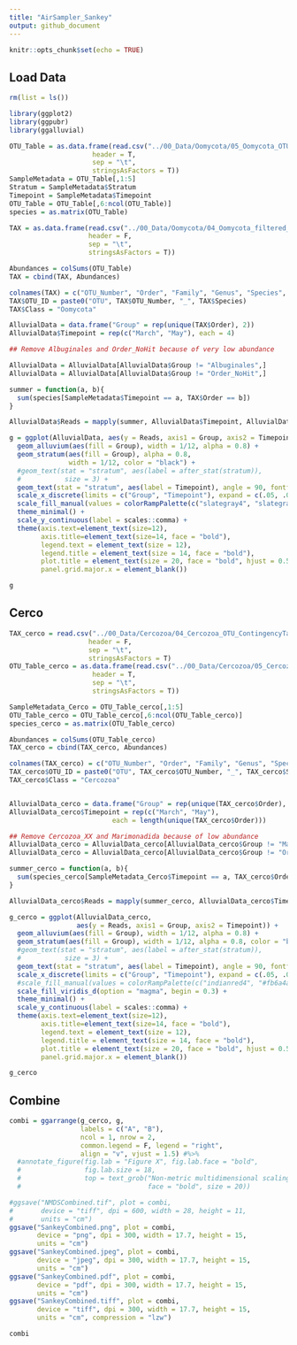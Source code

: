 ```yaml
---
title: "AirSampler_Sankey"
output: github_document
---
```


```r
knitr::opts_chunk$set(echo = TRUE)
```

## Load Data

```r
rm(list = ls())

library(ggplot2)
library(ggpubr)
library(ggalluvial)

OTU_Table = as.data.frame(read.csv("../00_Data/Oomycota/05_Oomycota_OTU_Table_new_min-freq-20617_min-feat-5_transposed_withMetadata.tsv", 
                     header = T, 
                     sep = "\t", 
                     stringsAsFactors = T))
SampleMetadata = OTU_Table[,1:5]
Stratum = SampleMetadata$Stratum
Timepoint = SampleMetadata$Timepoint
OTU_Table = OTU_Table[,6:ncol(OTU_Table)]
species = as.matrix(OTU_Table)

TAX = as.data.frame(read.csv("../00_Data/Oomycota/04_Oomycota_filtered_NCBI-nt_blasted_sorted_BestHit_TaxonomyTable_Oomycetes_sequences_vsearch-ITS1-BestHit_AnnotationRefined_NoPipe.tsv", 
                    header = F, 
                    sep = "\t", 
                    stringsAsFactors = T))

Abundances = colSums(OTU_Table)
TAX = cbind(TAX, Abundances)

colnames(TAX) = c("OTU_Number", "Order", "Family", "Genus", "Species", "Reference", "PercentID", "Abundance")
TAX$OTU_ID = paste0("OTU", TAX$OTU_Number, "_", TAX$Species)
TAX$Class = "Oomycota"

AlluvialData = data.frame("Group" = rep(unique(TAX$Order), 2))
AlluvialData$Timepoint = rep(c("March", "May"), each = 4)

## Remove Albuginales and Order_NoHit because of very low abundance

AlluvialData = AlluvialData[AlluvialData$Group != "Albuginales",]
AlluvialData = AlluvialData[AlluvialData$Group != "Order_NoHit",]

summer = function(a, b){
  sum(species[SampleMetadata$Timepoint == a, TAX$Order == b])
}

AlluvialData$Reads = mapply(summer, AlluvialData$Timepoint, AlluvialData$Group)

g = ggplot(AlluvialData, aes(y = Reads, axis1 = Group, axis2 = Timepoint)) +
  geom_alluvium(aes(fill = Group), width = 1/12, alpha = 0.8) + 
  geom_stratum(aes(fill = Group), alpha = 0.8, 
               width = 1/12, color = "black") +
  #geom_text(stat = "stratum", aes(label = after_stat(stratum)), 
  #           size = 3) +
  geom_text(stat = "stratum", aes(label = Timepoint), angle = 90, fontface = "bold", size = 4) +
  scale_x_discrete(limits = c("Group", "Timepoint"), expand = c(.05, .05)) +
  scale_fill_manual(values = colorRampPalette(c("slategray4", "slategray3", "slategray2"))(length(unique(AlluvialData$Group)))) +
  theme_minimal() + 
  scale_y_continuous(label = scales::comma) +
  theme(axis.text=element_text(size=12), 
        axis.title=element_text(size=14, face = "bold"), 
        legend.text = element_text(size = 12), 
        legend.title = element_text(size = 14, face = "bold"), 
        plot.title = element_text(size = 20, face = "bold", hjust = 0.5), 
        panel.grid.major.x = element_blank())

g
```

## Cerco

```r
TAX_cerco = read.csv("../00_Data/Cercozoa/04_Cercozoa_OTU_ContingencyTable_filtered_sequences_NCBI-nt_blasted_sorted_BestHit_TaxonomyTable_Cercozoa_sequences_vsearch-V4-BestHit_AnnotationRefined_noPipe.tsv", 
                    header = F, 
                    sep = "\t", 
                    stringsAsFactors = T)
OTU_Table_cerco = as.data.frame(read.csv("../00_Data/Cercozoa/05_Cercozoa_OTU_Table_min-freq-16922_min-feat-5_transposed_withMetadata.tsv",  
                     header = T, 
                     sep = "\t", 
                     stringsAsFactors = T))

SampleMetadata_Cerco = OTU_Table_cerco[,1:5]
OTU_Table_cerco = OTU_Table_cerco[,6:ncol(OTU_Table_cerco)]
species_cerco = as.matrix(OTU_Table_cerco)

Abundances = colSums(OTU_Table_cerco)
TAX_cerco = cbind(TAX_cerco, Abundances)

colnames(TAX_cerco) = c("OTU_Number", "Order", "Family", "Genus", "Species", "PercentID", "Abundance")
TAX_cerco$OTU_ID = paste0("OTU", TAX_cerco$OTU_Number, "_", TAX_cerco$Species)
TAX_cerco$Class = "Cercozoa"


AlluvialData_cerco = data.frame("Group" = rep(unique(TAX_cerco$Order), 2))
AlluvialData_cerco$Timepoint = rep(c("March", "May"), 
                          each = length(unique(TAX_cerco$Order)))

## Remove Cercozoa_XX and Marimonadida because of low abundance
AlluvialData_cerco = AlluvialData_cerco[AlluvialData_cerco$Group != "Marimonadida",]
AlluvialData_cerco = AlluvialData_cerco[AlluvialData_cerco$Group != "Order_NoHit",]

summer_cerco = function(a, b){
  sum(species_cerco[SampleMetadata_Cerco$Timepoint == a, TAX_cerco$Order == b])
}

AlluvialData_cerco$Reads = mapply(summer_cerco, AlluvialData_cerco$Timepoint, AlluvialData_cerco$Group)

g_cerco = ggplot(AlluvialData_cerco, 
                 aes(y = Reads, axis1 = Group, axis2 = Timepoint)) +
  geom_alluvium(aes(fill = Group), width = 1/12, alpha = 0.8) + 
  geom_stratum(aes(fill = Group), width = 1/12, alpha = 0.8, color = "black") +
  #geom_text(stat = "stratum", aes(label = after_stat(stratum)), 
  #           size = 3) +
  geom_text(stat = "stratum", aes(label = Timepoint), angle = 90, fontface = "bold", size = 4, color = "black") +
  scale_x_discrete(limits = c("Group", "Timepoint"), expand = c(.05, .05)) +
  #scale_fill_manual(values = colorRampPalette(c("indianred4", "#fb6a4a", "#fcae91", "#fee5d9"))(length(unique(AlluvialData_cerco$Group)))) +
  scale_fill_viridis_d(option = "magma", begin = 0.3) +
  theme_minimal() + 
  scale_y_continuous(label = scales::comma) +
  theme(axis.text=element_text(size=12), 
        axis.title=element_text(size=14, face = "bold"), 
        legend.text = element_text(size = 12), 
        legend.title = element_text(size = 14, face = "bold"), 
        plot.title = element_text(size = 20, face = "bold", hjust = 0.5), 
        panel.grid.major.x = element_blank())

g_cerco
```

## Combine

```r
combi = ggarrange(g_cerco, g, 
                  labels = c("A", "B"), 
                  ncol = 1, nrow = 2, 
                  common.legend = F, legend = "right", 
                  align = "v", vjust = 1.5) #%>%
  #annotate_figure(fig.lab = "Figure X", fig.lab.face = "bold", 
  #                fig.lab.size = 18, 
  #                top = text_grob("Non-metric multidimensional scaling", 
  #                                face = "bold", size = 20))

#ggsave("NMDSCombined.tif", plot = combi, 
#       device = "tiff", dpi = 600, width = 28, height = 11, 
#       units = "cm")
ggsave("SankeyCombined.png", plot = combi, 
       device = "png", dpi = 300, width = 17.7, height = 15, 
       units = "cm")
ggsave("SankeyCombined.jpeg", plot = combi, 
       device = "jpeg", dpi = 300, width = 17.7, height = 15, 
       units = "cm")
ggsave("SankeyCombined.pdf", plot = combi, 
       device = "pdf", dpi = 300, width = 17.7, height = 15, 
       units = "cm")
ggsave("SankeyCombined.tiff", plot = combi, 
       device = "tiff", dpi = 300, width = 17.7, height = 15, 
       units = "cm", compression = "lzw")

combi
```


